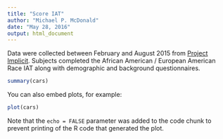 ```yaml
---
title: "Score IAT"
author: "Michael P. McDonald"
date: "May 28, 2016"
output: html_document
---
```


Data were collected between February and August 2015 from [Project Implicit](http://projectimplicit.org).  Subjects completed the African American / European American Race IAT along with demographic and background questionnaires.

```r
summary(cars)
```

You can also embed plots, for example:

```r
plot(cars)
```

Note that the `echo = FALSE` parameter was added to the code chunk to prevent printing of the R code that generated the plot.
